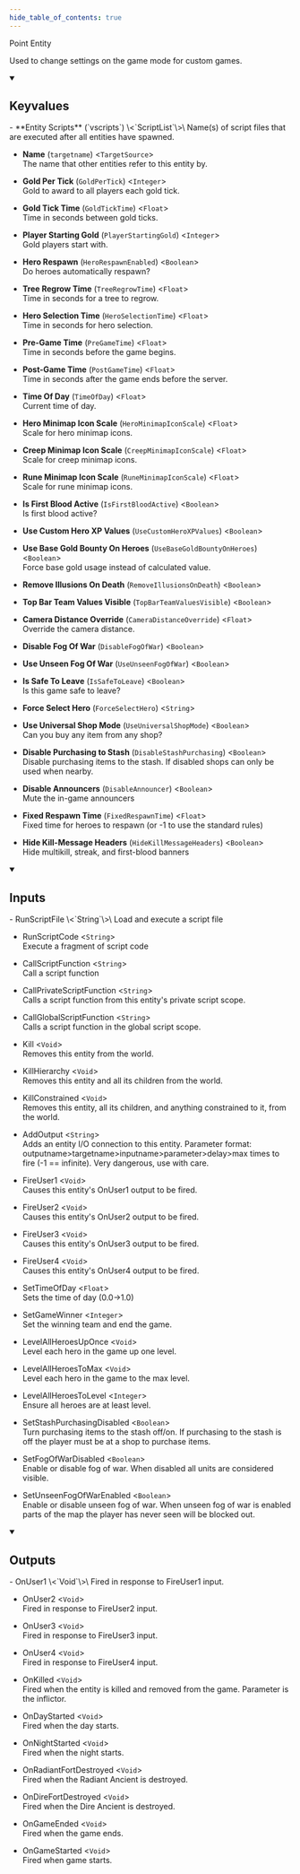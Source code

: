 ```yaml
---
hide_table_of_contents: true
---
```


<!---
!!!!!!
THIS PAGE IS AUTOGENERATED FROM GAME FGD DEFINITIONS!
DO NOT EDIT MANUALLY!
!!!!!!

In order to make edits, you can make an annotation file in /fgd_dump_overrides
-->


Point Entity

Used to change settings on the game mode for custom games.

<details open>
<summary><h2>Keyvalues</h2></summary>
- **Entity Scripts** (`vscripts`) \<`ScriptList`\>\
Name(s) of script files that are executed after all entities have spawned.

- **Name** (`targetname`) \<`TargetSource`\>\
The name that other entities refer to this entity by.

- **Gold Per Tick** (`GoldPerTick`) \<`Integer`\>\
Gold to award to all players each gold tick.

- **Gold Tick Time** (`GoldTickTime`) \<`Float`\>\
Time in seconds between gold ticks.

- **Player Starting Gold** (`PlayerStartingGold`) \<`Integer`\>\
Gold players start with.

- **Hero Respawn** (`HeroRespawnEnabled`) \<`Boolean`\>\
Do heroes automatically respawn?

- **Tree Regrow Time** (`TreeRegrowTime`) \<`Float`\>\
Time in seconds for a tree to regrow.

- **Hero Selection Time** (`HeroSelectionTime`) \<`Float`\>\
Time in seconds for hero selection.

- **Pre-Game Time** (`PreGameTime`) \<`Float`\>\
Time in seconds before the game begins.

- **Post-Game Time** (`PostGameTime`) \<`Float`\>\
Time in seconds after the game ends before the server.

- **Time Of Day** (`TimeOfDay`) \<`Float`\>\
Current time of day.

- **Hero Minimap Icon Scale** (`HeroMinimapIconScale`) \<`Float`\>\
Scale for hero minimap icons.

- **Creep Minimap Icon Scale** (`CreepMinimapIconScale`) \<`Float`\>\
Scale for creep minimap icons.

- **Rune Minimap Icon Scale** (`RuneMinimapIconScale`) \<`Float`\>\
Scale for rune minimap icons.

- **Is First Blood Active** (`IsFirstBloodActive`) \<`Boolean`\>\
Is first blood active?

- **Use Custom Hero XP Values** (`UseCustomHeroXPValues`) \<`Boolean`\>

- **Use Base Gold Bounty On Heroes** (`UseBaseGoldBountyOnHeroes`) \<`Boolean`\>\
Force base gold usage instead of calculated value.

- **Remove Illusions On Death** (`RemoveIllusionsOnDeath`) \<`Boolean`\>

- **Top Bar Team Values Visible** (`TopBarTeamValuesVisible`) \<`Boolean`\>

- **Camera Distance Override** (`CameraDistanceOverride`) \<`Float`\>\
Override the camera distance.

- **Disable Fog Of War** (`DisableFogOfWar`) \<`Boolean`\>

- **Use Unseen Fog Of War** (`UseUnseenFogOfWar`) \<`Boolean`\>

- **Is Safe To Leave** (`IsSafeToLeave`) \<`Boolean`\>\
Is this game safe to leave?

- **Force Select Hero** (`ForceSelectHero`) \<`String`\>

- **Use Universal Shop Mode** (`UseUniversalShopMode`) \<`Boolean`\>\
Can you buy any item from any shop?

- **Disable Purchasing to Stash** (`DisableStashPurchasing`) \<`Boolean`\>\
Disable purchasing items to the stash. If disabled shops can only be used when nearby.

- **Disable Announcers** (`DisableAnnouncer`) \<`Boolean`\>\
Mute the in-game announcers

- **Fixed Respawn Time** (`FixedRespawnTime`) \<`Float`\>\
Fixed time for heroes to respawn (or -1 to use the standard rules)

- **Hide Kill-Message Headers** (`HideKillMessageHeaders`) \<`Boolean`\>\
Hide multikill, streak, and first-blood banners


 </details>
<details open>
<summary><h2>Inputs</h2></summary>
- RunScriptFile \<`String`\>\
Load and execute a script file

- RunScriptCode \<`String`\>\
Execute a fragment of script code

- CallScriptFunction \<`String`\>\
Call a script function

- CallPrivateScriptFunction \<`String`\>\
Calls a script function from this entity's private script scope.

- CallGlobalScriptFunction \<`String`\>\
Calls a script function in the global script scope.

- Kill \<`Void`\>\
Removes this entity from the world.

- KillHierarchy \<`Void`\>\
Removes this entity and all its children from the world.

- KillConstrained \<`Void`\>\
Removes this entity, all its children, and anything constrained to it, from the world.

- AddOutput \<`String`\>\
Adds an entity I/O connection to this entity. Parameter format: outputname&gt;targetname>inputname&gt;parameter&gt;delay&gt;max times to fire (-1 == infinite). Very dangerous, use with care.

- FireUser1 \<`Void`\>\
Causes this entity's OnUser1 output to be fired.

- FireUser2 \<`Void`\>\
Causes this entity's OnUser2 output to be fired.

- FireUser3 \<`Void`\>\
Causes this entity's OnUser3 output to be fired.

- FireUser4 \<`Void`\>\
Causes this entity's OnUser4 output to be fired.

- SetTimeOfDay \<`Float`\>\
Sets the time of day (0.0-&gt;1.0)

- SetGameWinner \<`Integer`\>\
Set the winning team and end the game.

- LevelAllHeroesUpOnce \<`Void`\>\
Level each hero in the game up one level.

- LevelAllHeroesToMax \<`Void`\>\
Level each hero in the game to the max level.

- LevelAllHeroesToLevel \<`Integer`\>\
Ensure all heroes are at least level.

- SetStashPurchasingDisabled \<`Boolean`\>\
Turn purchasing items to the stash off/on. If purchasing to the stash is off the player must be at a shop to purchase items.

- SetFogOfWarDisabled \<`Boolean`\>\
Enable or disable fog of war. When disabled all units are considered visible.

- SetUnseenFogOfWarEnabled \<`Boolean`\>\
Enable or disable unseen fog of war. When unseen fog of war is enabled parts of the map the player has never seen will be blocked out.


 </details>
<details open>
<summary><h2>Outputs</h2></summary>
- OnUser1 \<`Void`\>\
Fired in response to FireUser1 input.

- OnUser2 \<`Void`\>\
Fired in response to FireUser2 input.

- OnUser3 \<`Void`\>\
Fired in response to FireUser3 input.

- OnUser4 \<`Void`\>\
Fired in response to FireUser4 input.

- OnKilled \<`Void`\>\
Fired when the entity is killed and removed from the game. Parameter is the inflictor.

- OnDayStarted \<`Void`\>\
Fired when the day starts.

- OnNightStarted \<`Void`\>\
Fired when the night starts.

- OnRadiantFortDestroyed \<`Void`\>\
Fired when the Radiant Ancient is destroyed.

- OnDireFortDestroyed \<`Void`\>\
Fired when the Dire Ancient is destroyed.

- OnGameEnded \<`Void`\>\
Fired when the game ends.

- OnGameStarted \<`Void`\>\
Fired when game starts.


 </details>